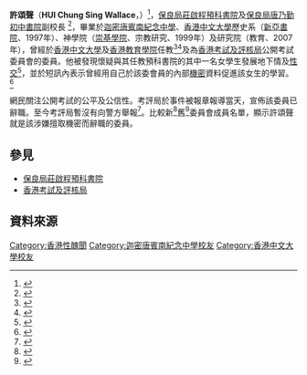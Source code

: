 '''許頌聲'''（'''HUI Chung Sing Wallace'''，{{bd|1975年|2月28日||}}）<ref>{{cite news|url=http://wallhui.xanga.com/|title=wallhui on Xanga|work=wallhui|date=2016年1月9日|language=zh-hant|deadurl=yes|archiveurl=https://web.archive.org/web/20100627234526/http://wallhui.xanga.com/|archivedate=2010年6月27日}}</ref>，[[保良局莊啟程預科書院|保良局莊啟程預科書院]]及[[保良局唐乃勤初中書院|保良局唐乃勤初中書院]]副校長
<ref>{{cite news|url=http://www.sfc-plk.edu.hk/plk/sfc/home/view.html?cid=115234265478101&parentid=114984599573636|title=Staff List (2015-16)|work=保良局莊啟程預科書院|date=2016年1月13日|language=zh-hant|access-date=2016年1月13日|archive-url=https://web.archive.org/web/20160304042142/http://www.sfc-plk.edu.hk/plk/sfc/home/view.html?cid=115234265478101&parentid=114984599573636|archive-date=2016年3月4日|dead-url=yes}}</ref>，畢業於[[迦密唐賓南紀念中學|迦密唐賓南紀念中學]]、[[香港中文大學|香港中文大學]]歷史系（[[新亞書院|新亞書院]]、1997年）、神學院（[[崇基學院|崇基學院]]、宗教研究、1999年）及研究院（教育、2007年），曾經於[[香港中文大學|香港中文大學]]及[[香港教育學院|香港教育學院]]任教<ref>{{cite news|url=http://www.fed.cuhk.edu.hk/common/handbook/doc_2013/I_H_Part-time%20teachers%20FINAL130927.pdf|title=各學系客座、名譽及兼任成員|work=香港中文大學|date=2016年1月13日|language=zh-hant}}{{dead link|date=2018年4月 |bot=InternetArchiveBot |fix-attempted=yes }}</ref><ref>{{cite news|url=https://moodle.ied.edu.hk/course/info.php?id=21511|title=2015-16S1 CUI2001 (02C) APPROACHES TO TCHG LRNG 的概要|work=香港教育學院|date=2016年1月13日|language=zh-hant|access-date=2016年1月13日|archive-url=https://web.archive.org/web/20160603045703/https://moodle.ied.edu.hk/course/info.php?id=21511|archive-date=2016年6月3日|dead-url=yes}}</ref>及為[[香港考試及評核局|香港考試及評核局]]公開考試委員會的委員。他被發現懷疑與其任教預科書院的其中一名女學生發展地下情及[[性交|性交]]<ref>{{Cite web |url=https://hk.on.cc/hk/bkn/cnt/news/20160108/bkn-20160108182616229-0108_00822_001.html |title=存档副本 |access-date=2021-09-16 |archive-date=2021-09-16 |archive-url=https://web.archive.org/web/20210916070914/https://hk.on.cc/hk/bkn/cnt/news/20160108/bkn-20160108182616229-0108_00822_001.html |dead-url=no }}</ref>，並於短訊內表示曾經用自己於該委會員的內部[[機密|機密]]資料促進該女生的學習。<ref>{{Cite web |url=https://bnn.co/cgi-bin/news/gb_display/print_versiOn.cgi?art=%2Fgb%2Ftaiwan%2F2016%2F01&link=201601091052.shtml |title=存档副本 |access-date=2022-03-05 |archive-date=2021-09-16 |archive-url=https://web.archive.org/web/20210916070718/https://bnn.co/cgi-bin/news/gb_display/print_versiOn.cgi?art=%2Fgb%2Ftaiwan%2F2016%2F01&link=201601091052.shtml |dead-url=no }}</ref>

網民關注公開考試的公平及公信性。考評局於事件被報章報導當天，宣佈該委員已辭職。至今考評局暫沒有向警方舉報<ref>{{cite news|url=http://news.now.com/home/local/player?newsId=164528|title=涉師生戀副校疑洩文憑試評分準則|work=now 新聞|date=2016年1月9日|language=zh-hant|accessdate=2016年1月13日|archive-date=2018年8月3日|archive-url=https://web.archive.org/web/20180803163811/https://news.now.com/home/local/player?newsId=164528|dead-url=no}}</ref>。比較新<ref>{{cite news|url=http://www.hkeaa.edu.hk/DocLibrary/About_HKEAA/corporate_governance_statement/Appendix_2_2015-2016_up.pdf|title=附錄二|work=香港考試及評核局|date=2016年1月13日|language=zh-hant|deadurl=yes|archiveurl=https://web.archive.org/web/20160303230824/http://www.hkeaa.edu.hk/DocLibrary/About_HKEAA/corporate_governance_statement/Appendix_2_2015-2016_up.pdf|archivedate=2016年3月3日}}</ref>舊<ref>{{cite news|url=http://www.hkeaa.edu.hk/DocLibrary/About_HKEAA/corporate_governance_statement/Appendix_2_2015-2016.pdf|title=附錄二|work=香港考試及評核局|date=2016年1月8日|language=zh-hant}}{{dead link|date=十月 2017 |bot=InternetArchiveBot }}</ref>委員會成員名單，顯示許頌聲就是該涉嫌擅取機密而辭職的委員。

==參見==
*[[保良局莊啟程預科書院|保良局莊啟程預科書院]]
*[[香港考試及評核局|香港考試及評核局]]

==資料來源==
{{reflist}}

[[Category:香港性醜聞|Category:香港性醜聞]]
[[Category:迦密唐賓南紀念中學校友|Category:迦密唐賓南紀念中學校友]]
[[Category:香港中文大學校友|Category:香港中文大學校友]]
